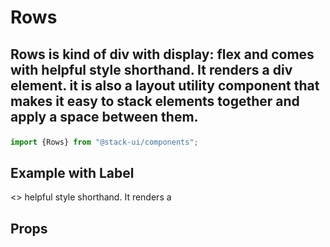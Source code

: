 
<Meta title="Components/Rows" component="Rows" />

<Story name="Import" />

# Rows

## <p>Rows is kind of div with display: flex and comes with helpful style shorthand. It renders a div element. it is also a layout utility component that makes it easy to stack elements together and apply a space between them.</p>

```jsx
import {Rows} from "@stack-ui/components";
```
## Example with Label

<Preview withToolbar>
<Story name="-Default">
    <>
    <Box p="0" pt="20px">helpful style shorthand. It renders a</Box>
    </>
</Story>
</Preview>

<Story name="Props" />

## Props

<Props of={BoxTypes} />


